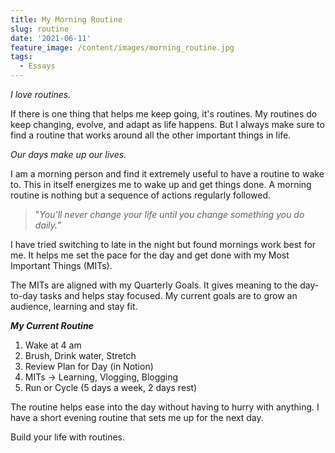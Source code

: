 ```yaml
---
title: My Morning Routine
slug: routine
date: '2021-06-11'
feature_image: /content/images/morning_routine.jpg
tags:
  - Essays
---
```

<ImageCard src="/content/images/morning_routine.jpg" alt="Photo by Valentin Balan on Unsplash" />

_I love routines._

If there is one thing that helps me keep going, it's routines. My routines do keep changing, evolve, and adapt as life happens. But I always make sure to find a routine that works around all the other important things in life.

_Our days make up our lives._

I am a morning person and find it extremely useful to have a routine to wake to. This in itself energizes me to wake up and get things done. A morning routine is nothing but a sequence of actions regularly followed.

> "_You'll never change your life until you change something you do daily._"

I have tried switching to late in the night but found mornings work best for me. It helps me set the pace for the day and get done with my Most Important Things (MITs).

The MITs are aligned with my Quarterly Goals. It gives meaning to the day-to-day tasks and helps stay focused. My current goals are to grow an audience, learning and stay fit.

_**My Current Routine**_

1.  Wake at 4 am
2.  Brush, Drink water, Stretch
3.  Review Plan for Day (in Notion)
4.  MITs → Learning, Vlogging, Blogging
5.  Run or Cycle (5 days a week, 2 days rest)

The routine helps ease into the day without having to hurry with anything. I have a short evening routine that sets me up for the next day.

Build your life with routines.
